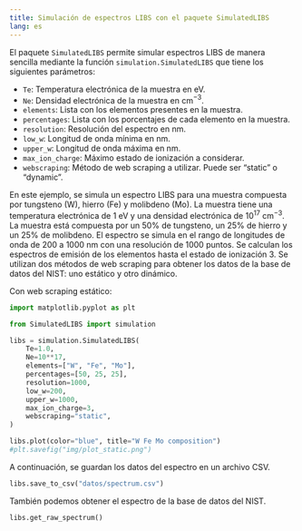 ```yaml
---
title: Simulación de espectros LIBS con el paquete SimulatedLIBS
lang: es
---
```


El paquete `SimulatedLIBS` permite simular espectros LIBS de manera sencilla mediante la función `simulation.SimulatedLIBS` que tiene los siguientes parámetros:

- `Te`: Temperatura electrónica de la muestra en eV.
- `Ne`: Densidad electrónica de la muestra en cm$^{-3}$.
- `elements`: Lista con los elementos presentes en la muestra.
- `percentages`: Lista con los porcentajes de cada elemento en la muestra.
- `resolution`: Resolución del espectro en nm.
- `low_w`: Longitud de onda mínima en nm.
- `upper_w`: Longitud de onda máxima en nm.
- `max_ion_charge`: Máximo estado de ionización a considerar.
- `webscraping`: Método de web scraping a utilizar. Puede ser "static" o "dynamic".

En este ejemplo, se simula un espectro LIBS para una muestra compuesta por tungsteno (W), hierro (Fe) y molibdeno (Mo). La muestra tiene una temperatura electrónica de 1 eV y una densidad electrónica de $10^{17}$ cm$^{-3}$. La muestra está compuesta por un 50% de tungsteno, un 25% de hierro y un 25% de molibdeno. El espectro se simula en el rango de longitudes de onda de 200 a 1000 nm con una resolución de 1000 puntos. Se calculan los espectros de emisión de los elementos hasta el estado de ionización 3. Se utilizan dos métodos de web scraping para obtener los datos de la base de datos del NIST: uno estático y otro dinámico.

Con web scraping estático:
```python
import matplotlib.pyplot as plt

from SimulatedLIBS import simulation

libs = simulation.SimulatedLIBS(
    Te=1.0,
    Ne=10**17,
    elements=["W", "Fe", "Mo"],
    percentages=[50, 25, 25],
    resolution=1000,
    low_w=200,
    upper_w=1000,
    max_ion_charge=3,
    webscraping="static",
)

libs.plot(color="blue", title="W Fe Mo composition")
#plt.savefig("img/plot_static.png")
```

A continuación, se guardan los datos del espectro en un archivo CSV.

```python
libs.save_to_csv("datos/spectrum.csv")
```

También podemos obtener el espectro de la base de datos del NIST.

```python
libs.get_raw_spectrum()
```